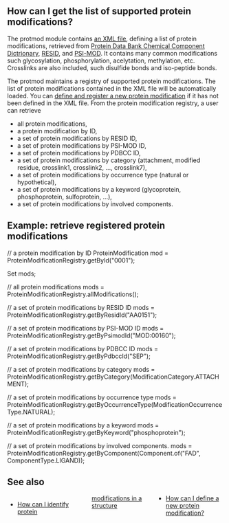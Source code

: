 ==How can I get the list of supported protein modifications?==
The protmod module contains [http://code.open-bio.org/svnweb/index.cgi/biojava/browse/biojava-live/trunk/biojava3-protmod/src/main/resources/org/biojava3/protmod an XML file], defining a list of protein modifications, retrieved from [http://www.wwpdb.org/ccd.html Protein Data Bank Chemical Component Dictrionary], [http://www.ebi.ac.uk/RESID/ RESID], and [http://psidev.sourceforge.net/mod/ PSI-MOD]. It contains many common modifications such glycosylation, phosphorylation, acelytation, methylation, etc. Crosslinks are also included, such disulfide bonds and iso-peptide bonds. 

The protmod maintains a registry of supported protein modifications. The list of protein modifications contained in the XML file will be automatically loaded. You can [[BioJava:CookBook3:AddProtMod | define and register a new protein modification]] if it has not been defined in the XML file. From the protein modification registry, a user can retrieve
* all protein modifications,
* a protein modification by ID,
* a set of protein modifications by RESID ID,
* a set of protein modifications by PSI-MOD ID,
* a set of protein modifications by PDBCC ID,
* a set of protein modifications by category (attachment, modified residue, crosslink1, crosslink2, ..., crosslink7),
* a set of protein modifications by occurrence type (natural or hypothetical),
* a set of protein modifications by a keyword (glycoprotein, phosphoprotein, sulfoprotein, ...),
* a set of protein modifications by involved components.

==Example: retrieve registered protein modifications==
<java>
// a protein modification by ID
ProteinModification mod = ProteinModificationRegistry.getById("0001");

Set<ProteinModification> mods;

// all protein modifications
mods = ProteinModificationRegistry.allModifications();

// a set of protein modifications by RESID ID
mods = ProteinModificationRegistry.getByResidId("AA0151");

// a set of protein modifications by PSI-MOD ID
mods = ProteinModificationRegistry.getByPsimodId("MOD:00160");

// a set of protein modifications by PDBCC ID
mods = ProteinModificationRegistry.getByPdbccId("SEP");

// a set of protein modifications by category
mods = ProteinModificationRegistry.getByCategory(ModificationCategory.ATTACHMENT);

// a set of protein modifications by occurrence type
mods = ProteinModificationRegistry.getByOccurrenceType(ModificationOccurrenceType.NATURAL);

// a set of protein modifications by a keyword
mods = ProteinModificationRegistry.getByKeyword("phosphoprotein");

// a set of protein modifications by involved components.
mods = ProteinModificationRegistry.getByComponent(Component.of("FAD", ComponentType.LIGAND));

</java>

==See also==
<div style="-moz-column-count:3; column-count:3;">
* [[BioJava:CookBook3:ProtMod&action|How can I identify protein modifications in a structure]]
* [[BioJava:CookBook3:AddProtMod|How can I define a new protein modification?]]
</div>